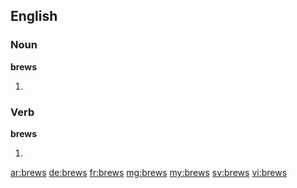 ==English==

===Noun===
'''brews'''

# {{plural of|brew}}

===Verb===
'''brews'''

# {{third-person singular of|brew}}

[[ar:brews]]
[[de:brews]]
[[fr:brews]]
[[mg:brews]]
[[my:brews]]
[[sv:brews]]
[[vi:brews]]